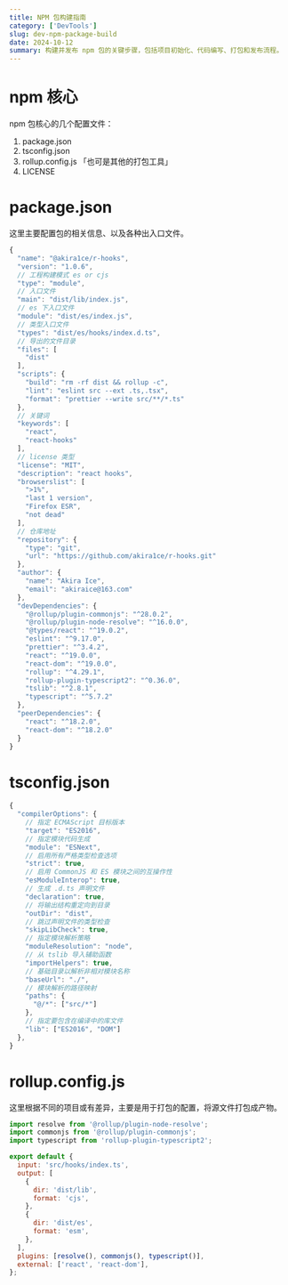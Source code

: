 ```yaml
---
title: NPM 包构建指南
category: ['DevTools']
slug: dev-npm-package-build
date: 2024-10-12
summary: 构建并发布 npm 包的关键步骤，包括项目初始化、代码编写、打包和发布流程。
---
```



# npm 核心

npm 包核心的几个配置文件：

1. package.json
2. tsconfig.json
3. rollup.config.js 「也可是其他的打包工具」
4. LICENSE

# package.json

这里主要配置包的相关信息、以及各种出入口文件。

```js
{
  "name": "@akira1ce/r-hooks",
  "version": "1.0.6",
  // 工程构建模式 es or cjs
  "type": "module",
  // 入口文件
  "main": "dist/lib/index.js",
  // es 下入口文件
  "module": "dist/es/index.js",
  // 类型入口文件
  "types": "dist/es/hooks/index.d.ts",
  // 导出的文件目录
  "files": [
    "dist"
  ],
  "scripts": {
    "build": "rm -rf dist && rollup -c",
    "lint": "eslint src --ext .ts,.tsx",
    "format": "prettier --write src/**/*.ts"
  },
  // 关键词
  "keywords": [
    "react",
    "react-hooks"
  ],
  // license 类型
  "license": "MIT",
  "description": "react hooks",
  "browserslist": [
    ">1%",
    "last 1 version",
    "Firefox ESR",
    "not dead"
  ],
  // 仓库地址
  "repository": {
    "type": "git",
    "url": "https://github.com/akira1ce/r-hooks.git"
  },
  "author": {
    "name": "Akira Ice",
    "email": "akiraice@163.com"
  },
  "devDependencies": {
    "@rollup/plugin-commonjs": "^28.0.2",
    "@rollup/plugin-node-resolve": "^16.0.0",
    "@types/react": "^19.0.2",
    "eslint": "^9.17.0",
    "prettier": "^3.4.2",
    "react": "^19.0.0",
    "react-dom": "^19.0.0",
    "rollup": "^4.29.1",
    "rollup-plugin-typescript2": "^0.36.0",
    "tslib": "^2.8.1",
    "typescript": "^5.7.2"
  },
  "peerDependencies": {
    "react": "^18.2.0",
    "react-dom": "^18.2.0"
  }
}
```

# tsconfig.json

```js
{
  "compilerOptions": {
    // 指定 ECMAScript 目标版本
    "target": "ES2016",
    // 指定模块代码生成
    "module": "ESNext",
    // 启用所有严格类型检查选项
    "strict": true,
    // 启用 CommonJS 和 ES 模块之间的互操作性
    "esModuleInterop": true,
    // 生成 .d.ts 声明文件
    "declaration": true,
    // 将输出结构重定向到目录
    "outDir": "dist",
    // 跳过声明文件的类型检查
    "skipLibCheck": true,
    // 指定模块解析策略
    "moduleResolution": "node",
    // 从 tslib 导入辅助函数
    "importHelpers": true,
    // 基础目录以解析非相对模块名称
    "baseUrl": "./",
    // 模块解析的路径映射
    "paths": {
      "@/*": ["src/*"]
    },
    // 指定要包含在编译中的库文件
    "lib": ["ES2016", "DOM"]
  },
}
```

# rollup.config.js

这里根据不同的项目或有差异，主要是用于打包的配置，将源文件打包成产物。

```js
import resolve from '@rollup/plugin-node-resolve';
import commonjs from '@rollup/plugin-commonjs';
import typescript from 'rollup-plugin-typescript2';

export default {
  input: 'src/hooks/index.ts',
  output: [
    {
      dir: 'dist/lib',
      format: 'cjs',
    },
    {
      dir: 'dist/es',
      format: 'esm',
    },
  ],
  plugins: [resolve(), commonjs(), typescript()],
  external: ['react', 'react-dom'],
};
```